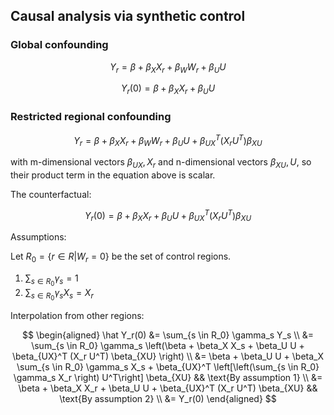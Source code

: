 ## Causal analysis via synthetic control {#sec-synth}

### Global confounding

$$
Y_r = \beta + \beta_X X_r + \beta_W W_r + \beta_U U
$$

$$
Y_r(0) = \beta + \beta_X X_r + \beta_U U
$$

### Restricted regional confounding

$$
Y_r = \beta + \beta_X X_r + \beta_W W_r + \beta_U U + \beta_{UX}^T (X_r U^T) \beta_{XU}
$$

with m-dimensional vectors $\beta_{UX}, X_r$ and n-dimensional vectors $\beta_{XU}, U$, so their product term in the equation above is scalar.

The counterfactual:

$$
Y_r(0) = \beta + \beta_X X_r + \beta_U U + \beta_{UX}^T (X_r U^T) \beta_{XU}
$$

Assumptions:

Let $R_0 = \{r \in R|W_r=0\}$ be the set of control regions.

1. $\sum_{s \in R_0} \gamma_s = 1$
2. $\sum_{s \in R_0} \gamma_s X_s = X_r$

Interpolation from other regions:

$$
\begin{aligned}
\hat Y_r(0) &= \sum_{s \in R_0} \gamma_s Y_s \\
&= \sum_{s \in R_0} \gamma_s \left(\beta + \beta_X X_s + \beta_U U + \beta_{UX}^T (X_r U^T) \beta_{XU} \right) \\
&= \beta + \beta_U U + \beta_X \sum_{s \in R_0} \gamma_s  X_s + \beta_{UX}^T \left[\left(\sum_{s \in R_0} \gamma_s X_r \right) U^T\right] \beta_{XU} && \text{By assumption 1} \\
&= \beta + \beta_X X_r + \beta_U U + \beta_{UX}^T (X_r U^T) \beta_{XU} && \text{By assumption 2} \\
&= Y_r(0)
\end{aligned}
$$

<!-- This is location-based matching

Alternative: @MatrixProfileStumpy for time-based matching. But: would assume that confounders are time-invariant, not plausible; or that they are fully caught somehow by the time series, also not too plausible.

cite Abadie, Cunningham

### Selecting control regions based on the distance

- reverse and effect

### Selecting control regions based on sociodemographics

Variables

Methods:
- correlation
- linear regression
- PC regression
- PLS regression
- NMF regression

visualize "maps of Germany" based on first 2 components

select n_components based on cross-validation

### Selecting control regions based on high predictive quality

#### manually

#### using tf-causalimpact

### Bias from incomplete protest data

#### Difficulties with small protest events

#### Difficulties with large protest events -->
